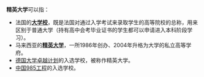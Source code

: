 '''精英大学'''可以指：
*法国的'''[[大学校_(法国)|大学校]]'''，既是法国对通过入学考试来录取学生的高等院校的总称，用来区别于普通大学（持有高中会考毕业证书的学生都可以申请进入本科阶段学习）。
*马来西亚的'''[[精英大学_(马来西亚)|精英大学]]'''，一所1986年创办、2004年升格为大学的私立高等学府。
*[[德国大学卓越计划|德国大学卓越计划]]的入选学校，被称作精英大学。
*[[中国|中国]][[985工程|985工程]]的入选学校。

{{消歧义|cat=四字消歧义}}